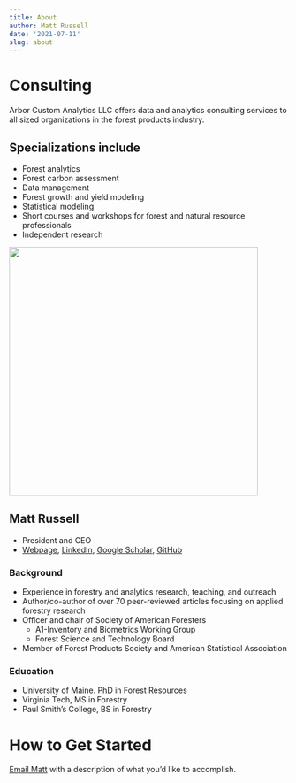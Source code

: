 ```yaml
---
title: About
author: Matt Russell
date: '2021-07-11'
slug: about
---
```


# Consulting
Arbor Custom Analytics LLC offers data and analytics consulting services to all sized organizations in the forest products industry. 

## Specializations include
* Forest analytics
* Forest carbon assessment
* Data management
* Forest growth and yield modeling
* Statistical modeling
* Short courses and workshops for forest and natural resource professionals
* Independent research
  
  
<left>
![](/IMG_4135-min-500.png){width=450px}

## Matt Russell
* President and CEO
* [Webpage](https://mbrussell.org/), [LinkedIn](https://www.linkedin.com/in/matthew-russell-70a94824/), [Google Scholar](https://scholar.google.com/citations?user=4OO83OcAAAAJ&hl=en&authuser=2), [GitHub](https://github.com/mbrussell)

### Background
* Experience in forestry and analytics research, teaching, and outreach
* Author/co-author of over 70 peer-reviewed articles focusing on applied forestry research
* Officer and chair of Society of American Foresters
  + A1-Inventory and Biometrics Working Group
  + Forest Science and Technology Board
* Member of Forest Products Society and American Statistical Association  

### Education
* University of Maine. PhD in Forest Resources
* Virginia Tech, MS in Forestry
* Paul Smith's College, BS in Forestry

# How to Get Started
[Email Matt](mailto:matt@arbor-analytics.com) with a description of what you’d like to accomplish. 
